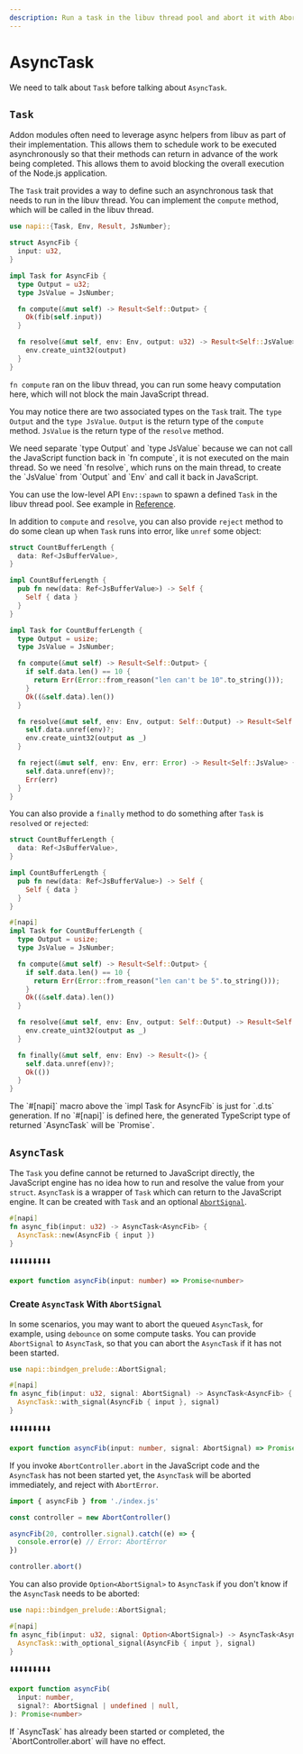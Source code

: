 ```yaml
---
description: Run a task in the libuv thread pool and abort it with AbortSignal.
---
```


# AsyncTask

We need to talk about `Task` before talking about `AsyncTask`.

## `Task`

Addon modules often need to leverage async helpers from libuv as part of their implementation. This allows them to schedule work to be executed asynchronously so that their methods can return in advance of the work being completed. This allows them to avoid blocking the overall execution of the Node.js application.

The `Task` trait provides a way to define such an asynchronous task that needs to run in the libuv thread. You can implement the `compute` method, which will be called in the libuv thread.

```rust {11-13} filename="lib.rs"
use napi::{Task, Env, Result, JsNumber};

struct AsyncFib {
  input: u32,
}

impl Task for AsyncFib {
  type Output = u32;
  type JsValue = JsNumber;

  fn compute(&mut self) -> Result<Self::Output> {
    Ok(fib(self.input))
  }

  fn resolve(&mut self, env: Env, output: u32) -> Result<Self::JsValue> {
    env.create_uint32(output)
  }
}
```

`fn compute` ran on the libuv thread, you can run some heavy computation here, which will not block the main JavaScript thread.

You may notice there are two associated types on the `Task` trait. The `type Output` and the `type JsValue`. `Output` is the return type of the `compute` method. `JsValue` is the return type of the `resolve` method.


<Callout>
  We need separate `type Output` and `type JsValue` because we can not call the
  JavaScript function back in `fn compute`, it is not executed on the main
  thread. So we need `fn resolve`, which runs on the main thread, to create the
  `JsValue` from `Output` and `Env` and call it back in JavaScript.
</Callout>

You can use the low-level API `Env::spawn` to spawn a defined `Task` in the libuv thread pool. See example in [Reference](../compat-mode/concepts/ref).

In addition to `compute` and `resolve`, you can also provide `reject` method to do some clean up when `Task` runs into error, like `unref` some object:

```rust {28} filename="lib.rs"
struct CountBufferLength {
  data: Ref<JsBufferValue>,
}

impl CountBufferLength {
  pub fn new(data: Ref<JsBufferValue>) -> Self {
    Self { data }
  }
}

impl Task for CountBufferLength {
  type Output = usize;
  type JsValue = JsNumber;

  fn compute(&mut self) -> Result<Self::Output> {
    if self.data.len() == 10 {
      return Err(Error::from_reason("len can't be 10".to_string()));
    }
    Ok((&self.data).len())
  }

  fn resolve(&mut self, env: Env, output: Self::Output) -> Result<Self::JsValue> {
    self.data.unref(env)?;
    env.create_uint32(output as _)
  }

  fn reject(&mut self, env: Env, err: Error) -> Result<Self::JsValue> {
    self.data.unref(env)?;
    Err(err)
  }
}
```

You can also provide a `finally` method to do something after `Task` is `resolved` or `rejected`:

```rust {27} filename="lib.rs"
struct CountBufferLength {
  data: Ref<JsBufferValue>,
}

impl CountBufferLength {
  pub fn new(data: Ref<JsBufferValue>) -> Self {
    Self { data }
  }
}

#[napi]
impl Task for CountBufferLength {
  type Output = usize;
  type JsValue = JsNumber;

  fn compute(&mut self) -> Result<Self::Output> {
    if self.data.len() == 10 {
      return Err(Error::from_reason("len can't be 5".to_string()));
    }
    Ok((&self.data).len())
  }

  fn resolve(&mut self, env: Env, output: Self::Output) -> Result<Self::JsValue> {
    env.create_uint32(output as _)
  }

  fn finally(&mut self, env: Env) -> Result<()> {
    self.data.unref(env)?;
    Ok(())
  }
}
```

<Callout>
The `#[napi]` macro above the `impl Task for AsyncFib` is just for `.d.ts` generation. If no `#[napi]` is defined here, the generated TypeScript type of returned `AsyncTask` will be `Promise<unknown>`.
</Callout>

## `AsyncTask`

The `Task` you define cannot be returned to JavaScript directly, the JavaScript engine has no idea how to run and resolve the value from your `struct`. `AsyncTask` is a wrapper of `Task` which can return to the JavaScript engine. It can be created with `Task` and an optional [`AbortSignal`](https://developer.mozilla.org/en-US/docs/Web/API/AbortSignal).

```rust filename="lib.rs"
#[napi]
fn async_fib(input: u32) -> AsyncTask<AsyncFib> {
  AsyncTask::new(AsyncFib { input })
}
```

⬇️⬇️⬇️⬇️⬇️⬇️⬇️⬇️⬇️

```ts filename="index.d.ts"
export function asyncFib(input: number) => Promise<number>
```

### Create `AsyncTask` With `AbortSignal`

In some scenarios, you may want to abort the queued `AsyncTask`, for example, using `debounce` on some compute tasks. You can provide `AbortSignal` to `AsyncTask`, so that you can abort the `AsyncTask` if it has not been started.

```rust {4} filename="lib.rs"
use napi::bindgen_prelude::AbortSignal;

#[napi]
fn async_fib(input: u32, signal: AbortSignal) -> AsyncTask<AsyncFib> {
  AsyncTask::with_signal(AsyncFib { input }, signal)
}
```

⬇️⬇️⬇️⬇️⬇️⬇️⬇️⬇️⬇️

```ts filename="index.d.ts"
export function asyncFib(input: number, signal: AbortSignal) => Promise<number>
```

If you invoke `AbortController.abort` in the JavaScript code and the `AsyncTask` has not been started yet, the `AsyncTask` will be aborted immediately, and reject with `AbortError`.

```js {6} filename="test.mjs"
import { asyncFib } from './index.js'

const controller = new AbortController()

asyncFib(20, controller.signal).catch((e) => {
  console.error(e) // Error: AbortError
})

controller.abort()
```

You can also provide `Option<AbortSignal>` to `AsyncTask` if you don't know if the `AsyncTask` needs to be aborted:

```rust filename="lib.rs"
use napi::bindgen_prelude::AbortSignal;

#[napi]
fn async_fib(input: u32, signal: Option<AbortSignal>) -> AsyncTask<AsyncFib> {
  AsyncTask::with_optional_signal(AsyncFib { input }, signal)
}
```

⬇️⬇️⬇️⬇️⬇️⬇️⬇️⬇️⬇️

```ts filename="index.d.ts"
export function asyncFib(
  input: number,
  signal?: AbortSignal | undefined | null,
): Promise<number>
```

<Callout>
  If `AsyncTask` has already been started or completed, the
  `AbortController.abort` will have no effect.
</Callout>
